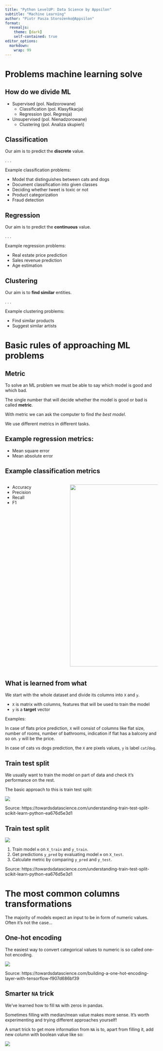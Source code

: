 ```yaml
---
title: "Python LevelUP: Data Science by Appsilon"
subtitle: "Machine Learning"
author: "Piotr Pasza Storożenko@Appsilon"
format: 
  revealjs:
    theme: [dark]
    self-contained: true
editor_options: 
  markdown: 
    wrap: 99
---
```


# Problems machine learning solve

## How do we divide ML

- Supervised (pol. Nadzorowane)
  - Classification (pol. Klasyfikacja)
  - Regression (pol. Regresja)
- Unsupervised (pol. Nienadzorowane)
  - Clustering (pol. Analiza skupień)

## Classification

Our aim is to predict the **discrete** value.

. . .

Example classification problems:

- Model that distinguishes between cats and dogs
- Document classification into given classes
- Deciding whether tweet is toxic or not
- Product categorization
- Fraud detection

## Regression

Our aim is to predict the **continuous** value.

. . .

Example regression problems:

- Real estate price prediction
- Sales revenue prediction
- Age estimation

## Clustering

Our aim is to **find similar** entities.

. . .

Example clustering problems:

- Find similar products
- Suggest similar artists

# Basic rules of approaching ML problems

## Metric

To solve an ML problem we must be able to say which model is good and which bad.

The single number that will decide whether the model is good or bad is called **metric**.

With metric we can ask the computer to find _the best model_.

We use different metrics in different tasks.

## Example regression metrics:

- Mean square error
- Mean absolute error

## Example classification metrics

:::: {.columns}

::: {.column width="40%"}
- Accuracy
- Precision
- Recall
- F1

:::

::: {.column width="60%"}
![](images/Precisionrecall.png){height="600"}

:::

::::

## What is learned from what{.smaller}

We start with the whole dataset and divide its columns into `X` and `y`.

- `X` is matrix with columns, features that will be used to train the model
- `y` is a **target** vector

Examples:

In case of flats price prediction, `X` will consist of columns like flat size, number of rooms, number of bathrooms, indication if flat has a balcony and so on. `y` will be the price.

In case of cats vs dogs prediction, the `X` are pixels values, `y` is label `cat`/`dog`.

## Train test split

We usually want to train the model on part of data and check it's performance on the rest.

The basic approach to this is train test split:

![](images/traintest.png)

:::{.footer}
Source: https://towardsdatascience.com/understanding-train-test-split-scikit-learn-python-ea676d5e3d1
:::


## Train test split{.smaller}

![](images/traintest.png)

1. Train model `m` on `X_train` and `y_train`.
2. Get predictions `y_pred` by evaluating model `m` on `X_test`.
3. Calculate metric by comparing `y_pred` and `y_test`.

:::{.footer}
Source: https://towardsdatascience.com/understanding-train-test-split-scikit-learn-python-ea676d5e3d1
:::

# The most common columns transformations

The majority of models expect an input to be in form of numeric values.
Often it's not the case...

## One-hot encoding

The easiest way to convert categorical values to numeric is so called one-hot encoding.

![](images/onehot.png)

:::{.footer}
Source: https://towardsdatascience.com/building-a-one-hot-encoding-layer-with-tensorflow-f907d686bf39
:::

## Smarter `NA` trick{.smaller}

We've learned how to fill `NA` with zeros in pandas.

Sometimes filling with median/mean value makes more sense.
It's worth experimenting and trying different approaches yourself! 

A smart trick to get more information from `NA` is to, apart from filling it, add new column with boolean value like so:

![](images/NA_trick.png)